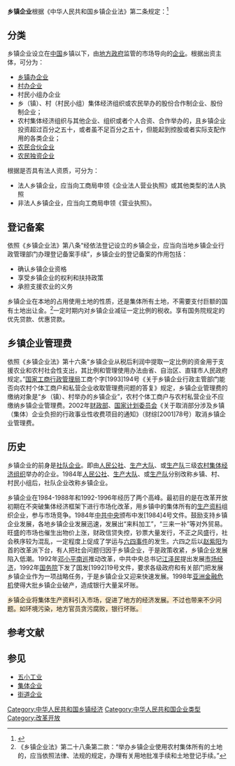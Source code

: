 {{onesource|time=2013-07-22T03:21:11+00:00}}

'''乡镇企业'''根据《中华人民共和国乡镇企业法》第二条规定：<ref>{{Cite web |url=http://www.gov.cn/banshi/2005-06/01/content_3432.htm |title=《中华人民共和国乡镇企业法》 |accessdate=2015-05-07 |archive-date=2020-07-17 |archive-url=https://web.archive.org/web/20200717181302/http://www.gov.cn/banshi/2005-06/01/content_3432.htm |dead-url=no }}</ref>
{{Cquote|本法所称乡镇企业，是指农村集体经济组织或者农民投资为主，在乡镇（包括所辖村）举办的承担支援农业义务的各类企业。

前款所称投资为主，是指[[农村集体经济组织|农村集体经济组织]]或者农民投资超过百分之五十，或者虽不足百分之五十，但能起到控股或者实际支配作用。

乡镇企业符合[[企业法人|企业法人]]条件的，依法取得企业法人资格。}}

==分类==
乡镇企业设立在[[中华人民共和国|中国]]乡镇以下，由[[地方政府|地方政府]]监管的市场导向的[[企业|企业]]。根据出资主体，可分为：
*[[乡镇办企业|乡镇办企业]]
*[[村办企业|村办企业]]
*村民小组办企业
*乡（镇）、村（村民小组）集体经济组织或农民举办的股份合作制企业、股份制企业；
*农村集体经济组织与其他企业、组织或者个人合资、合作举办的，且乡镇企业投资超过百分之五十，或者虽不足百分之五十，但能起到控股或者实际支配作用的各类企业；
*[[农民合伙企业|农民合伙企业]]
*[[农民独资企业|农民独资企业]]

根据是否具有法人资质，可分为：
*法人乡镇企业，应当向工商局申领《企业法人营业执照》或其他类型的法人执照
*非法人乡镇企业，应当向工商局申领《营业执照》。

==登记备案==
依照《乡镇企业法》第八条“经依法登记设立的乡镇企业，应当向当地乡镇企业行政管理部门办理登记备案手续”，乡镇企业的登记备案的作用包括：
*确认乡镇企业资格
*享受乡镇企业的权利和扶持政策
*承担支援农业的义务

乡镇企业在本地的占用使用土地的性质，还是集体所有土地，不需要支付巨额的国有土地出让金。<ref>《乡镇企业法》第二十八条第二款：“举办乡镇企业使用农村集体所有的土地的，应当依照法律、法规的规定，办理有关用地批准手续和土地登记手续。”</ref>一定时期内对乡镇企业减征一定比例的税收。享有国务院规定的优先贷款、优惠贷款。

==乡镇企业管理费==
依照《乡镇企业法》第十六条“乡镇企业从税后利润中提取一定比例的资金用于支援农业和农村社会性支出，其比例和管理使用办法由省、自治区、直辖市人民政府规定。”[[国家工商行政管理局|国家工商行政管理局]]工商个字[1993]194号《关于乡镇企业行政主管部门能否向农村个体工商户和私营企业收取管理费问题的答复》规定，乡镇企业管理费的缴纳对象是“乡（镇）、村举办的乡镇企业”，农村个体工商户与农村私营企业不应缴纳乡镇企业管理费。2002年[[中华人民共和国财政部|财政部]]、[[中华人民共和国国家计划委员会|国家计划委员会]]《关于取消部分涉及乡镇（集体）企业负担的行政事业性收费项目的通知》（财综[2001]78号）取消乡镇企业管理费。

==历史==
乡镇企业的前身是[[社队企业|社队企业]]。即由[[人民公社|人民公社]]、[[生产大队|生产大队]]、或[[生产队|生产队]]三级[[农村集体经济组织|农村集体经济组织]]举办的企业。1984年[[人民公社|人民公社]]、[[生产大队|生产大队]]、或[[生产队|生产队]]分别改称乡镇、村、村民小组后，社队企业改称乡镇企业。

乡镇企业在1984-1988年和1992-1996年经历了两个高峰。最初目的是在改革开放初期在不突破集体经济框架下进行市场化改革，用乡镇中的集体所有的[[生产资料|生产资料]]组织企业，参与市场竞争。1984年[[中国共产党中央委员会|中共中央]]颁布中发[1984]4号文件。鼓励支持乡镇企业发展，各地乡镇企业发展迅速，发展出“来料加工”，“三来一补”等对外贸易。旺盛的市场也催生出物价上涨，财政信贷失控，钞票大量发行，不正之风盛行，社会秩序较为混乱，一定程度上促成了学运与[[六四事件|六四事件]]的发生。六四之后以[[赵紫阳|赵紫阳]]为首的改革派下台，有人把社会问题归因于乡镇企业，于是政策收紧，乡镇企业发展陷入低潮。1992年[[邓小平南巡|邓小平南巡]]推动改革，中共中央总书记[[江泽民|江泽民]]提出发展[[市场经济|市场经济]]，1992年[[中华人民共和国国务院|国务院]]下发了国发[1992]19号文件，要求各级政府和有关部门把发展乡镇企业作为一项战略任务，于是乡镇企业又迎来快速发展。1998年[[亚洲金融危机|亚洲金融危机]]使得大批乡镇企业破产，造成银行大量呆坏账。

<span class="noprint" style="background-color:#FFEFD6;" title="{{lan|zh-hans=需要提供文献来源|zh-hant=需要提供文獻來源}}">乡镇企业将集体生产资料引入市场，促进了地方的经济发展。不过也带来不少问题。如环境污染，地方官员贪污腐败，银行坏账。</span>

== 参考文献 ==
{{Reflist|2}}

== 参见 ==
{{Portal box|中华人民共和国|经济}}
* [[五小工业|五小工业]]
* [[集体企业|集体企业]]
* [[街道企业|街道企业]]

[[Category:中华人民共和国乡镇经济|Category:中华人民共和国乡镇经济]]
[[Category:中华人民共和国企业类型|Category:中华人民共和国企业类型]]
[[Category:改革开放|Category:改革开放]]